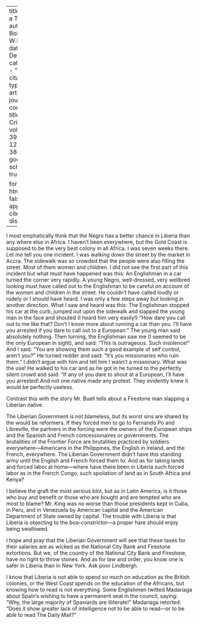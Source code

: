 
---
title: 'From a Traveller'
author: Du Bois, W.E.B.
date: Dec. 1932
categories: 
  - ""
citation: 
  type: article-journal
  container-title: The Crisis
  volume: 39
  issue: 12
  page: 387-388
google-scholar: true

format:
  html:
    toc: false
    appendix-cite-as: display
---


I most emphatically think that the Negro has a better chance in Liberia than any where else in Africa. I haven't been everywhere, but the Gold Coast is supposed to be the very best colony in all Africa. I was seven weeks there. Let me tell you one incident. I was walking down the street by the market in Accra. The sidewalk was so crowded that the people were also filling the street. Most of them women and children. I did not see the first part of this incident but what must have happened was this: An Englishman in a car turned the corner very rapidly. A young Negro, well-dressed, very wellbred looking must have called out to the Englishman to be careful on account of the women and children in the street. He couldn't have called loudly or rudely or I should have heard. I was only a few steps away but looking in another direction. What I saw and heard was this: The Englishman stopped his car at the curb, jumped out upon the sidewalk and slapped the young man in the face and shouted (I heard him very easily!) "How dare you call out to me like that? Don't I know more about running a car than you. I'll have you arrested if you dare to call out to a European." The young man said absolutely nothing. Then turning, the Englishman saw me (I seemed to be the only European in sight), and said: "This is outrageous. Such insolence!" And I said: "You are showing them such a good example of self control, aren't you?" He turned redder and said: "It's you missionaries who ruin them." I didn't argue with him and tell him I wasn't a missionary. What was the use! He walked to his car and as he got in he turned to the perfectly silent crowd and said: "If any of you dare to shout at a European, I'll have you arrested! And not one native made any protest. They evidently knew it would be perfectly useless.

Contrast this with the story Mr. Buell tells about a Firestone man slapping a Liberian native.

The Liberian Government is not blameless, but its worst sins are shared by the would be reformers. If they forced men to go to Fernando Po and Libreville, the partners in the forcing were the owners of the European ships and the Spanish and French concessionaires or governments. The brutalities of the Frontier Force are brutalities  practiced by soldiers everywhere---Americans in the Philippines, the English in Ireland, and the French, everywhere. The Liberian Government didn't have this standing army until the English and French forced them to. And as for taking lands and forced labor at home---where have there been in Liberia such forced labor as in the French Congo, such spoilation of land as in South Africa and Kenya?

I believe the graft the most serious blot, but as in Latin America, is it those who buy and benefit or those who are bought and are tempted who are most to blame? Mr. King was no worse than those presidents kept in Cuba, in Peru, and in Venezuela by American capital and the American Department of State owned by capital. The trouble with Liberia is that Liberia is objecting to the boa-constrictor---a proper hare should enjoy being swallowed.

I hope and pray that the Liberian Government will see that these taxes for their salaries are as wicked as the National City Bank and Firestone extortions. But we, of the country of the National City Bank and Firestone, have no right to throw stones. And as for law and order, you know one is safer in Liberia than in New York. Ask poor Lindbergh.

I know that Liberia is not able to spend so much on education as the British colonies, or the West Coast spends on the education of the Africans, but knowing how to read is not everything. Some Englishmen twitted Madariaga about Spain's wishing to have a permanent seat in the council, saying: "Why, the large majority of Spaniards are illiterate!" Madariaga retorted: "Does it show greater lack of intelligence not to be able to read---or to be able to read The Daily Mail?"

